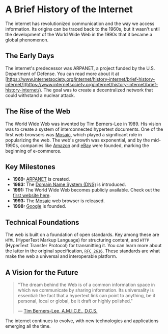 
# A Brief History of the Internet

The internet has revolutionized communication and the way we access information. Its origins can be traced back to the 1960s, but it wasn't until the development of the World Wide Web in the 1990s that it became a global phenomenon.

## The Early Days

The internet's predecessor was ARPANET, a project funded by the U.S. Department of Defense. You can read more about it at [https://www.internetsociety.org/internet/history-internet/brief-history-internet/](https://www.internetsociety.org/internet/history-internet/brief-history-internet/). The goal was to create a decentralized network that could withstand a nuclear attack.

## The Rise of the Web

The World Wide Web was invented by Tim Berners-Lee in 1989. His vision was to create a system of interconnected hypertext documents. One of the first web browsers was [Mosaic](<https://en.wikipedia.org/wiki/Mosaic_(web_browser)>), which played a significant role in popularizing the web. The web's growth was exponential, and by the mid-1990s, companies like [Amazon](https://www.amazon.com) and [eBay](https://www.ebay.com) were founded, marking the beginning of e-commerce.

## Key Milestones

- **1969:** [ARPANET](https://en.wikipedia.org/wiki/ARPANET) is created.
- **1983:** The [Domain Name System (DNS)](https://tools.ietf.org/html/rfc882) is introduced.
- **1991:** The World Wide Web becomes publicly available. Check out the [first website here](http://info.cern.ch/hypertext/WWW/TheProject.html).
- **1993:** The [Mosaic](<https://en.wikipedia.org/wiki/Mosaic_(web_browser)>) web browser is released.
- **1998:** [Google](https://www.google.com) is founded.

## Technical Foundations

The web is built on a foundation of open standards. Key among these are `HTML` (HyperText Markup Language) for structuring content, and `HTTP` (HyperText Transfer Protocol) for transmitting it. You can learn more about the latter in the original specification, [`RFC 2616`](https://tools.ietf.org/html/rfc2616). These standards are what make the web a universal and interoperable platform.

## A Vision for the Future

> "The dream behind the Web is of a common information space in which we communicate by sharing information. Its universality is essential: the fact that a hypertext link can point to anything, be it personal, local or global, be it draft or highly polished."
>
> — [Tim Berners-Lee, A.M.I.C.E., D.C.S.](https://www.w3.org/People/Berners-Lee/)

The internet continues to evolve, with new technologies and applications emerging all the time.
